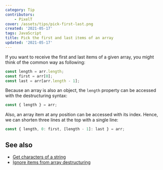 ```yaml
---
category: Tip
contributors:
    - PixelT
cover: /assets/tips/pick-first-last.png
created: '2021-05-17'
tags: JavaScript
title: Pick the first and last items of an array
updated: '2021-05-17'
---
```


If you want to receive the first and last items of a given array, you might think of the common way as following:

```js
const length = arr.length;
const first = arr[0];
const last = arr[arr.length - 1];
```

Because an array is also an object, the `length` property can be accessed with the destructuring syntax:

```js
const { length } = arr;
```

Also, an array item at any position can be accessed with its index. Hence, we can shorten three lines at the top with a single line:

```js
const { length, 0: first, [length - 1]: last } = arr;
```

## See also

-   [Get characters of a string](https://phuoc.ng/collection/tips/get-characters-of-a-string)
-   [Ignore items from array destructuring](https://phuoc.ng/collection/tips/ignore-items-from-array-destructuring)
